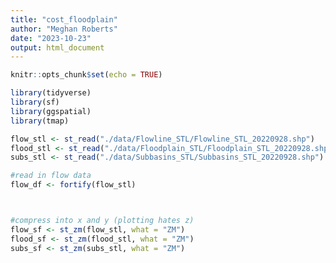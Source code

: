 ```yaml
---
title: "cost_floodplain"
author: "Meghan Roberts"
date: "2023-10-23"
output: html_document
---
```


```r
knitr::opts_chunk$set(echo = TRUE)
```

```r
library(tidyverse)
library(sf)
library(ggspatial)
library(tmap)
```

```r
flow_stl <- st_read("./data/Flowline_STL/Flowline_STL_20220928.shp")
flood_stl <- st_read("./data/Floodplain_STL/Floodplain_STL_20220928.shp")
subs_stl <- st_read("./data/Subbasins_STL/Subbasins_STL_20220928.shp")
```


```r
#read in flow data 
flow_df <- fortify(flow_stl)




```

```r
#compress into x and y (plotting hates z)
flow_sf <- st_zm(flow_stl, what = "ZM")
flood_sf <- st_zm(flood_stl, what = "ZM")
subs_sf <- st_zm(subs_stl, what = "ZM")
```

